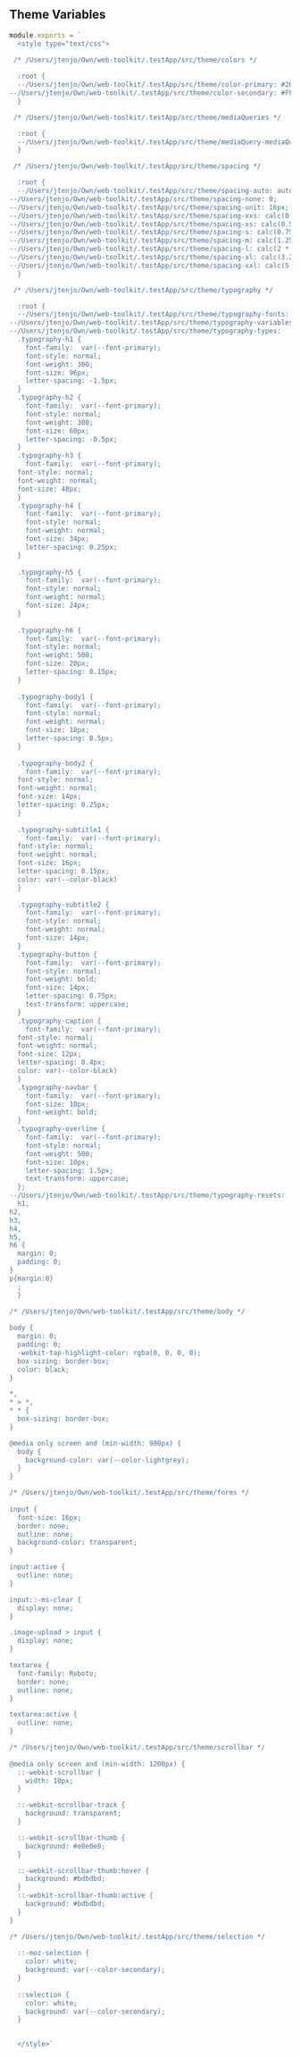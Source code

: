 
<Meta title='Theme|Variables' />

## Theme Variables

```js
module.exports = `
  <style type="text/css">
  
 /* /Users/jtenjo/Own/web-toolkit/.testApp/src/theme/colors */

  :root {
  --/Users/jtenjo/Own/web-toolkit/.testApp/src/theme/color-primary: #26C6DA;
--/Users/jtenjo/Own/web-toolkit/.testApp/src/theme/color-secondary: #FF6F00;
  }

 /* /Users/jtenjo/Own/web-toolkit/.testApp/src/theme/mediaQueries */

  :root {
  --/Users/jtenjo/Own/web-toolkit/.testApp/src/theme/mediaQuery-mediaQueries: [object Object];
  }

 /* /Users/jtenjo/Own/web-toolkit/.testApp/src/theme/spacing */

  :root {
  --/Users/jtenjo/Own/web-toolkit/.testApp/src/theme/spacing-auto: auto;
--/Users/jtenjo/Own/web-toolkit/.testApp/src/theme/spacing-none: 0;
--/Users/jtenjo/Own/web-toolkit/.testApp/src/theme/spacing-unit: 16px;
--/Users/jtenjo/Own/web-toolkit/.testApp/src/theme/spacing-xxs: calc(0.25 * var(--spacing-unit));
--/Users/jtenjo/Own/web-toolkit/.testApp/src/theme/spacing-xs: calc(0.5 * var(--spacing-unit));
--/Users/jtenjo/Own/web-toolkit/.testApp/src/theme/spacing-s: calc(0.75 * var(--spacing-unit));
--/Users/jtenjo/Own/web-toolkit/.testApp/src/theme/spacing-m: calc(1.25 * var(--spacing-unit));
--/Users/jtenjo/Own/web-toolkit/.testApp/src/theme/spacing-l: calc(2 * var(--spacing-unit));
--/Users/jtenjo/Own/web-toolkit/.testApp/src/theme/spacing-xl: calc(3.25 * var(--spacing-unit));
--/Users/jtenjo/Own/web-toolkit/.testApp/src/theme/spacing-xxl: calc(5.25 * var(--spacing-unit));
  }

 /* /Users/jtenjo/Own/web-toolkit/.testApp/src/theme/typography */

  :root {
  --/Users/jtenjo/Own/web-toolkit/.testApp/src/theme/typography-fonts: montserrat,roboto;
--/Users/jtenjo/Own/web-toolkit/.testApp/src/theme/typography-variables: [object Object];
--/Users/jtenjo/Own/web-toolkit/.testApp/src/theme/typography-types: 
  .typography-h1 {
    font-family:  var(--font-primary);
    font-style: normal;
    font-weight: 300;
    font-size: 96px;
    letter-spacing: -1.5px;
  }
  .typography-h2 {
    font-family:  var(--font-primary);
    font-style: normal;
    font-weight: 300;
    font-size: 60px;
    letter-spacing: -0.5px;
  }
  .typography-h3 {
    font-family:  var(--font-primary);
  font-style: normal;
  font-weight: normal;
  font-size: 48px;
  }
  .typography-h4 {
    font-family:  var(--font-primary);
    font-style: normal;
    font-weight: normal;
    font-size: 34px;
    letter-spacing: 0.25px;
  }
  
  .typography-h5 {
    font-family:  var(--font-primary);
    font-style: normal;
    font-weight: normal;
    font-size: 24px;
  }
  
  .typography-h6 {
    font-family:  var(--font-primary);
    font-style: normal;
    font-weight: 500;
    font-size: 20px;
    letter-spacing: 0.15px;
  }
  
  .typography-body1 {
    font-family:  var(--font-primary);
    font-style: normal;
    font-weight: normal;
    font-size: 18px;
    letter-spacing: 0.5px;
  }
  
  .typography-body2 {
    font-family:  var(--font-primary);
  font-style: normal;
  font-weight: normal;
  font-size: 14px;
  letter-spacing: 0.25px;
  }
  
  .typography-subtitle1 {
    font-family:  var(--font-primary);
  font-style: normal;
  font-weight: normal;
  font-size: 16px;
  letter-spacing: 0.15px;
  color: var(--color-black)
  }
  
  .typography-subtitle2 {
    font-family:  var(--font-primary);
    font-style: normal;
    font-weight: normal;
    font-size: 14px;
  }
  .typography-button {
    font-family:  var(--font-primary);
    font-style: normal;
    font-weight: bold;
    font-size: 14px;
    letter-spacing: 0.75px;
    text-transform: uppercase;
  }
  .typography-caption {
    font-family:  var(--font-primary);
  font-style: normal;
  font-weight: normal;
  font-size: 12px;
  letter-spacing: 0.4px;
  color: var(--color-black)
  }
  .typography-navbar {
    font-family:  var(--font-primary);
    font-size: 10px;
    font-weight: bold;
  }
  .typography-overline {
    font-family:  var(--font-primary);
    font-style: normal;
    font-weight: 500;
    font-size: 10px;
    letter-spacing: 1.5px;
    text-transform: uppercase;
  };
--/Users/jtenjo/Own/web-toolkit/.testApp/src/theme/typography-resets: 
  h1,
h2,
h3,
h4,
h5,
h6 {
  margin: 0;
  padding: 0;
}
p{margin:0}
  ;
  }

/* /Users/jtenjo/Own/web-toolkit/.testApp/src/theme/body */
      
body {
  margin: 0;
  padding: 0;
  -webkit-tap-highlight-color: rgba(0, 0, 0, 0);
  box-sizing: border-box;  
  color: black;
}

*,
* > *,
* * {
  box-sizing: border-box;
}

@media only screen and (min-width: 900px) {
  body {
    background-color: var(--color-lightgrey);
  }
}

/* /Users/jtenjo/Own/web-toolkit/.testApp/src/theme/forms */
      
input {
  font-size: 16px;
  border: none;
  outline: none;
  background-color: transparent;
}

input:active {
  outline: none;
}

input::-ms-clear {
  display: none;
}

.image-upload > input {
  display: none;
}

textarea {
  font-family: Roboto;
  border: none;
  outline: none;
}

textarea:active {
  outline: none;
}

/* /Users/jtenjo/Own/web-toolkit/.testApp/src/theme/scrollbar */
      
@media only screen and (min-width: 1200px) {
  ::-webkit-scrollbar {
    width: 10px;
  }

  ::-webkit-scrollbar-track {
    background: transparent;
  }

  ::-webkit-scrollbar-thumb {
    background: #e0e0e0;
  }

  ::-webkit-scrollbar-thumb:hover {
    background: #bdbdbd;
  }
  ::-webkit-scrollbar-thumb:active {
    background: #bdbdbd;
  }
}

/* /Users/jtenjo/Own/web-toolkit/.testApp/src/theme/selection */
      
  ::-moz-selection {
    color: white;
    background: var(--color-secondary);
  }
  
  ::selection {
    color: white;
    background: var(--color-secondary);
  }

 
  </style>`
```
